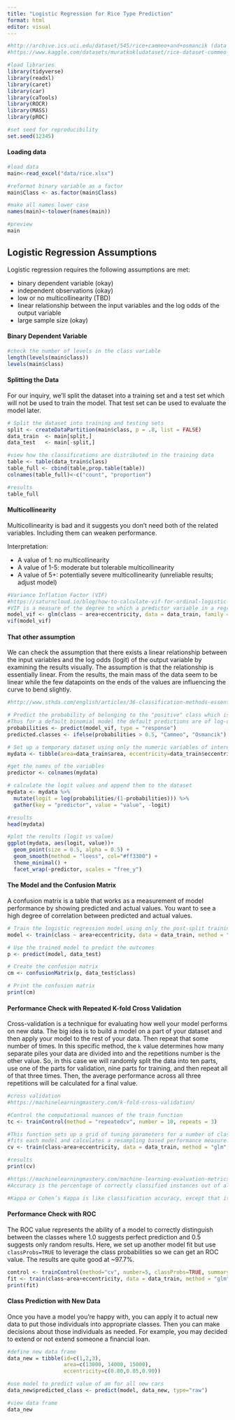 ```yaml
---
title: "Logistic Regression for Rice Type Prediction"
format: html
editor: visual
---
```


```r
#http://archive.ics.uci.edu/dataset/545/rice+cammeo+and+osmancik (data information)
#https://www.kaggle.com/datasets/muratkokludataset/rice-dataset-commeo-and-osmancik (.xlsx format)

#load libraries
library(tidyverse) 
library(readxl)    
library(caret)     
library(car)       
library(caTools)
library(ROCR)
library(MASS)
library(pROC)

#set seed for reproducibility
set.seed(12345)
```

#### Loading data

```r
#load data
main<-read_excel("data/rice.xlsx")

#reformat binary variable as a factor
main$Class <- as.factor(main$Class)

#make all names lower case
names(main)<-tolower(names(main))

#preview
main
```

## Logistic Regression Assumptions

Logistic regression requires the following assumptions are met:

-   binary dependent variable (okay)
-   independent observations (okay)
-   low or no multicollinearity (TBD)
-   linear relationship between the input variables and the log odds of the output variable
-   large sample size (okay)

#### Binary Dependent Variable

```r
#check the number of levels in the class variable
length(levels(main$class))
levels(main$class)
```

#### Splitting the Data

For our inquiry, we'll split the dataset into a training set and a test set which will not be used to train the model. That test set can be used to evaluate the model later. 

```r
# Split the dataset into training and testing sets
split <- createDataPartition(main$class, p = .8, list = FALSE)
data_train  <- main[split,]
data_test   <- main[-split,]

#view how the classifications are distributed in the training data
table <- table(data_train$class)
table_full <- cbind(table,prop.table(table))
colnames(table_full)<-c("count", "proportion")

#results
table_full
```

#### Multicollinearity

Multicollinearity is bad and it suggests you don't need both of the related variables. Including them can weaken performance. 

Interpretation: 

* A value of 1: no multicollinearity
* A value of 1-5: moderate but tolerable multicollinearity 
* A value of 5+: potentially severe multicollinearity (unreliable results; adjust model)

```r
#Variance Inflation Factor (VIF)
#https://saturncloud.io/blog/how-to-calculate-vif-for-ordinal-logistic-regression-multicollinearity-in-r/
#VIF is a measure of the degree to which a predictor variable in a regression model can be explained by other predictor variables. It is calculated by regressing each predictor variable against all other predictor variables in the model and then taking the reciprocal of the R-squared value. The resulting value is known as the VIF, and it ranges from 1 to infinity. A VIF of 1 indicates no multicollinearity, while a VIF greater than 1 indicates the degree of multicollinearity.
model_vif <- glm(class ~ area+eccentricity, data = data_train, family = "binomial")
vif(model_vif)
```

#### That other assumption

We can check the assumption that there exists a linear relationship between the input variables and the log odds (logit) of the output variable by examining the results visually. The assumption is that the relationship is essentially linear. From the results, the main mass of the data seem to be linear while the few datapoints on the ends of the values are influencing the curve to bend slightly. 

```r
#http://www.sthda.com/english/articles/36-classification-methods-essentials/148-logistic-regression-assumptions-and-diagnostics-in-r/

# Predict the probability of belonging to the "positive" class which is Cammeo here 
#Thus for a default binomial model the default predictions are of log-odds (probabilities on logit scale) and type = "response" gives the predicted probabilities.
probabilities <- predict(model_vif, type = "response")
predicted.classes <- ifelse(probabilities > 0.5, "Cammeo", "Osmancik")

# Set up a temporary dataset using only the numeric variables of interest
mydata <- tibble(area=data_train$area, eccentricity=data_train$eccentricity) 

#get the names of the variables
predictor <- colnames(mydata)

# calculate the logit values and append them to the dataset
mydata <- mydata %>%
  mutate(logit = log(probabilities/(1-probabilities))) %>%
  gather(key = "predictor", value = "value", -logit)

#results
head(mydata)

#plot the results (logit vs value)
ggplot(mydata, aes(logit, value))+
  geom_point(size = 0.5, alpha = 0.5) +
  geom_smooth(method = "loess", col="#ff3300") + 
  theme_minimal() + 
  facet_wrap(~predictor, scales = "free_y")
```

#### The Model and the Confusion Matrix

A confusion matrix is a table that works as a measurement of model performance by showing predicted and actual values. You want to see a high degree of correlation between predicted and actual values. 

```r
# Train the logistic regression model using only the post-split training data
model <- train(class ~ area+eccentricity, data = data_train, method = "glm", family = "binomial")

# Use the trained model to predict the outcomes
p <- predict(model, data_test)

# Create the confusion matrix
cm <- confusionMatrix(p, data_test$class)

# Print the confusion matrix
print(cm)
```

#### Performance Check with Repeated K-fold Cross Validation

Cross-validation is a technique for evaluating how well your model performs on new data. The big idea is to build a model on a part of your dataset and then apply your model to the rest of your data. Then repeat that some number of times. In this specific method, the `k` value determines how many separate piles your data are divided into and the repetitions number is the other value. So, in this case we will randomly split the data into ten parts, use one of the parts for validation, nine parts for training, and then repeat all of that three times. Then, the average performance across all three repetitions will be calculated for a final value. 

```r
#cross validation
#https://machinelearningmastery.com/k-fold-cross-validation/

#Control the computational nuances of the train function
tc <- trainControl(method = "repeatedcv", number = 10, repeats = 3)

#This function sets up a grid of tuning parameters for a number of classification and regression routines, 
#fits each model and calculates a resampling based performance measure.
cv <- train(class~area+eccentricity, data = data_train, method = "glm", trControl = tc)

#results
print(cv)

#https://machinelearningmastery.com/machine-learning-evaluation-metrics-in-r/
#Accuracy is the percentage of correctly classified instances out of all instances. It is more useful on a binary classification than multi-class classification problems because it can be less clear exactly how the accuracy breaks down across those classes.

#Kappa or Cohen’s Kappa is like classification accuracy, except that it is normalized at the baseline of random chance on your dataset. It is a more useful measure to use on problems that have an imbalance in the classes (e.g. 70-30 split for classes 0 and 1 and you can achieve 70% accuracy by predicting all instances are for class 0).
```

#### Performance Check with ROC 

The ROC value represents the ability of a model to correctly distinguish between the classes where 1.0 suggests perfect prediction and 0.5 suggests only random results. Here, we set up another model fit but use `classProbs=TRUE` to leverage the class probabilities so we can get an ROC value. The results are quite good at ~97.7%. 

```r
control <- trainControl(method="cv", number=5, classProbs=TRUE, summaryFunction=twoClassSummary)
fit <- train(class~area+eccentricity, data = data_train, method = "glm", metric="ROC", trControl = control)
print(fit)
```

#### Class Prediction with New Data

Once you have a model you're happy with, you can apply it to actual new data to put those individuals into appropriate classes. Then you can make decisions about those individuals as needed. For example, you may decided to extend or not extend someone a financial loan. 

```r
#define new data frame
data_new = tibble(id=c(1,2,3),
                  area=c(13000, 14000, 15000),
                  eccentricity=c(0.80,0.85,0.90))

#use model to predict value of am for all new cars
data_new$predicted_class <- predict(model, data_new, type="raw")

#view data frame
data_new 
```
